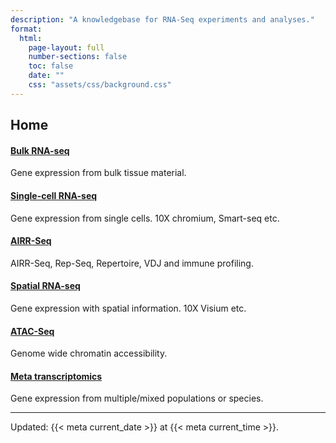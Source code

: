 ```yaml
---
description: "A knowledgebase for RNA-Seq experiments and analyses."
format:
  html:
    page-layout: full
    number-sections: false
    toc: false
    date: ""
    css: "assets/css/background.css"
---
```


## Home {.unnumbered}

#### [Bulk RNA-seq](chapters/bulk/index.html)  
Gene expression from bulk tissue material.

#### [Single-cell RNA-seq](chapters/sc/index.html)  
Gene expression from single cells. 10X chromium, Smart-seq etc.

#### [AIRR-Seq](chapters/airr/index.html)  
AIRR-Seq, Rep-Seq, Repertoire, VDJ and immune profiling.

#### [Spatial RNA-seq](chapters/spatial/index.html)
Gene expression with spatial information. 10X Visium etc.

#### [ATAC-Seq](chapters/atacseq/index.html)  
Genome wide chromatin accessibility.

#### [Meta transcriptomics](chapters/spatial/index.html)  
Gene expression from multiple/mixed populations or species.

::: {.coverbg}

:::

---

::: small
Updated: {{< meta current_date >}} at {{< meta current_time >}}.
:::